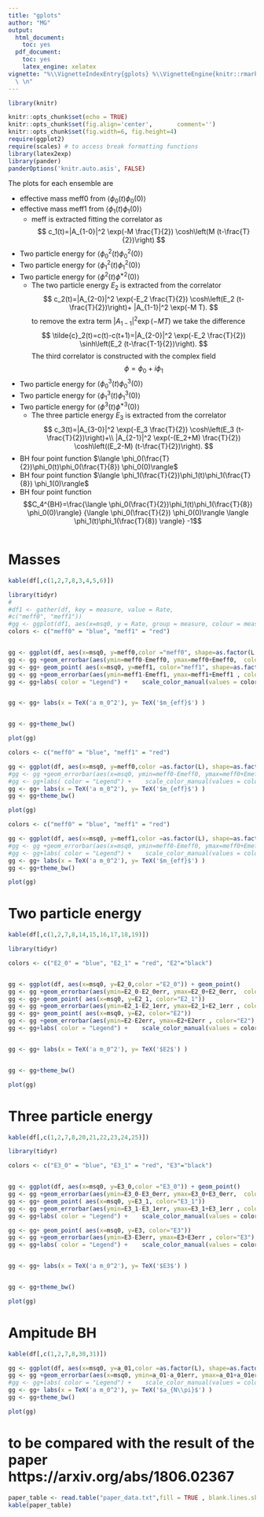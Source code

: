 ```yaml
---
title: "gplots"
author: "MG"
output:
  html_document:
    toc: yes
  pdf_document:
    toc: yes
    latex_engine: xelatex
vignette: "%\\VignetteIndexEntry{gplots} %\\VignetteEngine{knitr::rmarkdown} \\usepackage[utf8]{inputenc}
  \ \n"
---
```

```r
library(knitr)

knitr::opts_chunk$set(echo = TRUE)
knitr::opts_chunk$set(fig.align='center',       comment='')
knitr::opts_chunk$set(fig.width=6, fig.height=4) 
require(ggplot2)
require(scales) # to access break formatting functions
library(latex2exp)
library(pander)
panderOptions('knitr.auto.asis', FALSE)
```


The plots for each ensemble are

 - effective mass meff0 from $\langle \phi_0(t) \phi_0(0)\rangle$
 - effective mass meff1 from $\langle \phi_1(t) \phi_1(0)\rangle$
   - meff is extracted fitting the correlator as 
    $$
    c_1(t)=|A_{1-0}|^2 \exp(-M \frac{T}{2}) \cosh\left(M (t-\frac{T}{2})\right) 
    $$
 - Two particle energy for $\langle \phi_0^2(t) \phi_0^2(0)\rangle$
 - Two particle energy for $\langle \phi_1^2(t) \phi_1^2(0)\rangle$
 - Two particle energy for $\langle \phi^2(t) \phi^{*2}(0)\rangle$
   - The two particle energy $E_2$ is extracted from the correlator 
    $$
     c_2(t)=|A_{2-0}|^2 \exp(-E_2 \frac{T}{2}) \cosh\left(E_2 (t-\frac{T}{2})\right)+
     |A_{1-1}|^2 \exp(-M T).
    $$
    to remove the extra term $|A_{1-1}|^2 \exp(-M T)$ we take the difference 
     $$
     \tilde{c}_2(t)=c(t)-c(t+1)=|A_{2-0}|^2 \exp(-E_2 \frac{T}{2}) \sinh\left(E_2 (t-\frac{T-1}{2})\right).
    $$
    The third correlator is constructed with the complex field  
 $$
     \phi=\phi_0+i\phi_1
 $$
 - Two particle energy for $\langle \phi_0^3(t) \phi_0^3(0)\rangle$
 - Two particle energy for $\langle \phi_1^3(t) \phi_1^3(0)\rangle$
 - Two particle energy for $\langle \phi^3(t) \phi^{*3}(0)\rangle$
   - The three particle energy $E_3$ is extracted from the correlator 
    $$
     c_3(t)=|A_{3-0}|^2 \exp(-E_3 \frac{T}{2}) \cosh\left(E_3 (t-\frac{T}{2})\right)+\\
     |A_{2-1}|^2 \exp(-(E_2+M) \frac{T}{2}) \cosh\left((E_2-M) (t-\frac{T}{2})\right).
    $$
 - BH four point function $\langle \phi_0(\frac{T}{2})\phi_0(t)\phi_0(\frac{T}{8}) \phi_0(0)\rangle$
 - BH four point function $\langle \phi_1(\frac{T}{2})\phi_1(t)\phi_1(\frac{T}{8}) \phi_1(0)\rangle$
 - BH four point function $$C_4^{BH}=\frac{\langle \phi_0(\frac{T}{2})\phi_1(t)\phi_1(\frac{T}{8}) \phi_0(0)\rangle}
{\langle \phi_0(\frac{T}{2}) \phi_0(0)\rangle \langle \phi_1(t)\phi_1(\frac{T}{8}) \rangle} -1$$
 


```r
```


# Masses

```r
kable(df[,c(1,2,7,8,3,4,5,6)])

library(tidyr)
#
#df1 <- gather(df, key = measure, value = Rate, 
#c("meff0", "meff1"))
#gg <- ggplot(df1, aes(x=msq0, y = Rate, group = measure, colour = measure))+ geom_point()
colors <- c("meff0" = "blue", "meff1" = "red")


gg <- ggplot(df, aes(x=msq0, y=meff0,color ="meff0", shape=as.factor(L ) )) + geom_point(size=3) 
gg <- gg +geom_errorbar(aes(ymin=meff0-Emeff0, ymax=meff0+Emeff0,  color="meff0"), width=0.003)  
gg <- gg+ geom_point( aes(x=msq0, y=meff1, color="meff1", shape=as.factor(L)  ),size=3 ) 
gg <- gg +geom_errorbar(aes(ymin=meff1-Emeff1, ymax=meff1+Emeff1 , color="meff1"),  width = 0.003)  
gg <- gg+labs( color = "Legend") +    scale_color_manual(values = colors)


gg <- gg+ labs(x = TeX('a m_0^2'), y= TeX('$m_{eff}$') )


gg <- gg+theme_bw()

plot(gg)

```


```r

colors <- c("meff0" = "blue", "meff1" = "red")

gg <- ggplot(df, aes(x=msq0, y=meff0,color =as.factor(L), shape=as.factor(msq1) )) + geom_point(size=3) 
#gg <- gg +geom_errorbar(aes(x=msq0, ymin=meff0-Emeff0, ymax=meff0+Emeff0), width=0.002)  
#gg <- gg+labs( color = "Legend") +    scale_color_manual(values = colors)
gg <- gg+ labs(x = TeX('a m_0^2'), y= TeX('$m_{eff}$') )
gg <- gg+theme_bw()

plot(gg)
```

```r

colors <- c("meff0" = "blue", "meff1" = "red")

gg <- ggplot(df, aes(x=msq0, y=meff1,color =as.factor(L), shape=as.factor(msq1) )) + geom_point(size=3) 
#gg <- gg +geom_errorbar(aes(x=msq0, ymin=meff0-Emeff0, ymax=meff0+Emeff0), width=0.002)  
#gg <- gg+labs( color = "Legend") +    scale_color_manual(values = colors)
gg <- gg+ labs(x = TeX('a m_0^2'), y= TeX('$m_{eff}$') )
gg <- gg+theme_bw()

plot(gg)
```

# Two particle energy

```r
kable(df[,c(1,2,7,8,14,15,16,17,18,19)])

library(tidyr)

colors <- c("E2_0" = "blue", "E2_1" = "red", "E2"="black")


gg <- ggplot(df, aes(x=msq0, y=E2_0,color ="E2_0")) + geom_point() 
gg <- gg +geom_errorbar(aes(ymin=E2_0-E2_0err, ymax=E2_0+E2_0err,  color="E2_0"), width=0.005)  
gg <- gg+ geom_point( aes(x=msq0, y=E2_1, color="E2_1")) 
gg <- gg +geom_errorbar(aes(ymin=E2_1-E2_1err, ymax=E2_1+E2_1err , color="E2_1"),  width = 0.005)  
gg <- gg+ geom_point( aes(x=msq0, y=E2, color="E2")) 
gg <- gg +geom_errorbar(aes(ymin=E2-E2err, ymax=E2+E2err , color="E2"),  width = 0.005) 
gg <- gg+labs( color = "Legend") +    scale_color_manual(values = colors)


gg <- gg+ labs(x = TeX('a m_0^2'), y= TeX('$E2$') )


gg <- gg+theme_bw()

plot(gg)

```


# Three particle energy

```r
kable(df[,c(1,2,7,8,20,21,22,23,24,25)])

library(tidyr)

colors <- c("E3_0" = "blue", "E3_1" = "red", "E3"="black")


gg <- ggplot(df, aes(x=msq0, y=E3_0,color ="E3_0")) + geom_point() 
gg <- gg +geom_errorbar(aes(ymin=E3_0-E3_0err, ymax=E3_0+E3_0err,  color="E3_0"), width=0.005)  
gg <- gg+ geom_point( aes(x=msq0, y=E3_1, color="E3_1")) 
gg <- gg +geom_errorbar(aes(ymin=E3_1-E3_1err, ymax=E3_1+E3_1err , color="E3_1"),  width = 0.005)  
gg <- gg+labs( color = "Legend") +    scale_color_manual(values = colors)

gg <- gg+ geom_point( aes(x=msq0, y=E3, color="E3")) 
gg <- gg +geom_errorbar(aes(ymin=E3-E3err, ymax=E3+E3err , color="E3"),  width = 0.005) 
gg <- gg+labs( color = "Legend") +    scale_color_manual(values = colors)


gg <- gg+ labs(x = TeX('a m_0^2'), y= TeX('$E3$') )


gg <- gg+theme_bw()

plot(gg)

```

# Ampitude BH

```r

kable(df[,c(1,2,7,8,30,31)])

gg <- ggplot(df, aes(x=msq0, y=a_01,color =as.factor(L), shape=as.factor(msq1) )) + geom_point(size=3) 
gg <- gg +geom_errorbar(aes(x=msq0, ymin=a_01-a_01err, ymax=a_01+a_01err), width=0.002)  
#gg <- gg+labs( color = "Legend") +    scale_color_manual(values = colors)
gg <- gg+ labs(x = TeX('a m_0^2'), y= TeX('$a_{N\\pi}$') )
gg <- gg+theme_bw()

plot(gg)
```




# to be compared with the result of the paper  https://arxiv.org/abs/1806.02367

```r
paper_table <- read.table("paper_data.txt",fill = TRUE , blank.lines.skip=TRUE,skip=0)
kable(paper_table)
```

